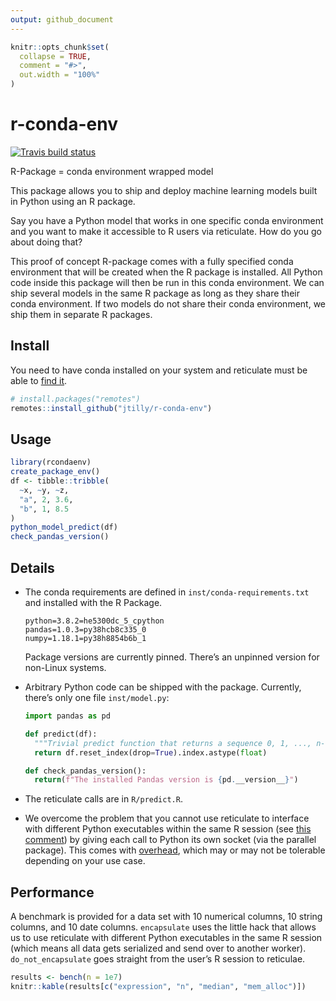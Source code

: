 ```yaml
---
output: github_document
---
```


<!-- README.md is generated from README.Rmd. Please edit that file -->

```r
knitr::opts_chunk$set(
  collapse = TRUE,
  comment = "#>",
  out.width = "100%"
)
```

# r-conda-env

<!-- badges: start -->
[![Travis build status](https://travis-ci.org/jtilly/r-conda-env.svg?branch=master)](https://travis-ci.org/jtilly/r-conda-env)
<!-- badges: end -->

R-Package = conda environment wrapped model

This package allows you to ship and deploy machine learning models built in Python using an R package.

Say you have a Python model that works in one specific conda environment and you want to make it accessible to R users via reticulate. How do you go about doing that?

This proof of concept R-package comes with a fully specified conda environment that will be created when the R package is installed. All Python code inside this package will then be run in this conda environment. We can ship several models in the same R package as long as they share their conda environment. If two models do not share their conda environment, we ship them in separate R packages.

## Install

You need to have conda installed on your system and reticulate must be able to [find it](https://rstudio.github.io/reticulate/reference/conda-tools.html#finding-conda).

```r
# install.packages("remotes")
remotes::install_github("jtilly/r-conda-env")
```

## Usage

```r
library(rcondaenv)
create_package_env()
df <- tibble::tribble(
  ~x, ~y, ~z,
  "a", 2, 3.6,
  "b", 1, 8.5
)
python_model_predict(df)
check_pandas_version()
```


## Details

- The conda requirements are defined in `inst/conda-requirements.txt` and installed with the R Package.
  ```
  python=3.8.2=he5300dc_5_cpython
  pandas=1.0.3=py38hcb8c335_0
  numpy=1.18.1=py38h8854b6b_1
  ```
  Package versions are currently pinned. There's an unpinned version for non-Linux systems.
- Arbitrary Python code can be shipped with the package. Currently, there's only one file `inst/model.py`:
  ```python
  import pandas as pd

  def predict(df):
    """Trivial predict function that returns a sequence 0, 1, ..., n-1."""
    return df.reset_index(drop=True).index.astype(float)
    
  def check_pandas_version():
    return(f"The installed Pandas version is {pd.__version__}")
  ```
- The reticulate calls are in `R/predict.R`.
- We overcome the problem that you cannot use reticulate to interface with different Python executables within the same R session (see [this comment](https://github.com/rstudio/reticulate/issues/27#issuecomment-512256949)) by giving each call to Python its own socket (via the parallel package). This comes with [overhead](https://developer.r-project.org/Blog/public/2020/03/17/socket-connections-update/index.html), which may or may not be tolerable depending on your use case.

## Performance

A benchmark is provided for a data set with 10 numerical columns, 10 string columns, and 10 date columns. `encapsulate` uses the little hack that allows us to use reticulate with different Python executables in the same R session (which means all data gets serialized and send over to another worker). `do_not_encapsulate` goes straight from the user's R session to reticulae.

```r
results <- bench(n = 1e7)
knitr::kable(results[c("expression", "n", "median", "mem_alloc")])
```

